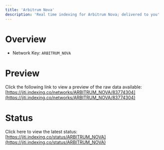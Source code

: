 ```yaml
---
title: 'Arbitrum Nova'
description: 'Real time indexing for Arbitrum Nova; delivered to you'
---
```


# Overview
- Network Key: `ARBITRUM_NOVA`

# Preview
Click the following link to view a preview of the raw data available: [https://jiti.indexing.co/networks/ARBITRUM_NOVA/83774304](https://jiti.indexing.co/networks/ARBITRUM_NOVA/83774304)

# Status
Click here to view the latest status: [https://jiti.indexing.co/status/ARBITRUM_NOVA](https://jiti.indexing.co/status/ARBITRUM_NOVA)
